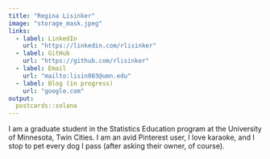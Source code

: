 ```yaml
---
title: "Regina Lisinker"
image: "storage_mask.jpeg"
links:
  - label: LinkedIn
    url: "https://linkedin.com/rlisinker"
  - label: GitHub
    url: "https://github.com/rlisinker"
  - label: Email
    url: "mailto:lisin003@umn.edu"
  - label: Blog (in progress)
    url: "google.com"
output:
  postcards::solana
---
```


I am a graduate student in the Statistics Education program at the University of Minnesota, Twin Cities. 
I am an avid Pinterest user, I love karaoke, and I stop to pet every dog I pass (after asking their owner, of course). 

